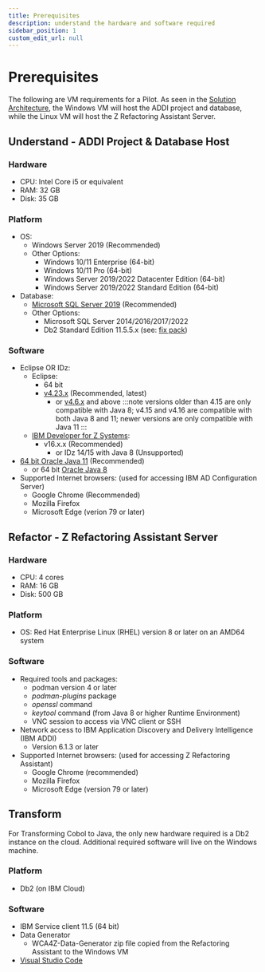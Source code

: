 ```yaml
---
title: Prerequisites
description: understand the hardware and software required
sidebar_position: 1
custom_edit_url: null
---
```


# Prerequisites

The following are VM requirements for a Pilot. As seen in the [Solution Architecture](/Prepare/learn#solution-architecture), the Windows VM will host the ADDI project and database,
while the Linux VM will host the Z Refactoring Assistant Server.

## Understand - ADDI Project & Database Host

### Hardware
- CPU:  Intel Core i5 or equivalent
- RAM:  32 GB
- Disk: 35 GB

### Platform
- OS:
    - Windows Server 2019 (Recommended)
    - Other Options:
        - Windows 10/11 Enterprise (64-bit)
        - Windows 10/11 Pro (64-bit)
        - Windows Server 2019/2022 Datacenter Edition (64-bit)
        - Windows Server 2019/2022 Standard Edition (64-bit)
- Database:
    - [Microsoft SQL Server 2019](https://www.microsoft.com/en-us/sql-server/sql-server-2019) (Recommended)
    - Other Options:
        - Microsoft SQL Server 2014/2016/2017/2022
        - Db2 Standard Edition 11.5.5.x (see: [fix pack](https://www.ibm.com/support/pages/node/6438025))

### Software
- Eclipse OR IDz:
    - Eclipse:
        - 64 bit
        - [v4.23.x](https://www.ibm.com/links?url=https%3A%2F%2Fwww.eclipse.org%2Fdownloads%2Fpackages%2Frelease%2F2022-03%2Fr%2Feclipse-ide-rcp-and-rap-developers) (Recommended, latest)
            - or [v4.6.x](https://www.ibm.com/links?url=https%3A%2F%2Fwww.eclipse.org%2Fdownloads%2Fpackages%2Frelease%2Fphoton%2Fm5%2Feclipse-rcp-and-rap-developers) and above
            :::note
            versions older than 4.15 are only compatible with Java 8; v4.15 and v4.16 are compatible with both Java 8 and 11; newer versions are only compatible with Java 11 
            :::
    - [IBM Developer for Z Systems](https://www.ibm.com/links?url=https%3A%2F%2Fibm.github.io%2Fmainframe-downloads%2Fdownloads.html):
        - v16.x.x (Recommended)
            - or IDz 14/15 with Java 8 (Unsupported)
- [64 bit Oracle Java 11](https://www.oracle.com/java/technologies/downloads/#java11-windows) (Recommended)
    - or 64 bit [Oracle Java 8](https://www.oracle.com/java/technologies/downloads/#java8-windows)
- Supported Internet browsers: (used for accessing IBM AD Configuration Server)
    - Google Chrome (Recommended)
    - Mozilla Firefox
    - Microsoft Edge (verion 79 or later)

## Refactor - Z Refactoring Assistant Server

### Hardware
- CPU:  4 cores
- RAM:  16 GB
- Disk: 500 GB

### Platform
- OS: Red Hat Enterprise Linux (RHEL) version 8 or later on an AMD64 system

### Software
- Required tools and packages:
    - podman version 4 or later
    - _podman-plugins_ package
    - _openssl_ command
    - _keytool_ command (from Java 8 or higher Runtime Environment)
    - VNC session to access via VNC client or SSH
- Network access to IBM Application Discovery and Delivery Intelligence (IBM ADDI)
    - Version 6.1.3 or later
- Supported Internet browsers: (used for accessing Z Refactoring Assistant)
    - Google Chrome (recommended)
    - Mozilla Firefox
    - Microsoft Edge (version 79 or later)


## Transform

For Transforming Cobol to Java, the only new hardware required is a Db2 instance on the cloud. Additional required software will live on the Windows machine.

### Platform
- Db2 (on IBM Cloud)

### Software
- IBM Service client 11.5 (64 bit)
- Data Generator
    - WCA4Z-Data-Generator zip file copied from the Refactoring Assistant to the Windows VM
- [Visual Studio Code](https://code.visualstudio.com/)